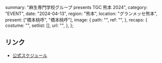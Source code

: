   summary: "⿇⽣専⾨学校グループ presents TGC 熊本 2024",
  category: "EVENT",
  date: "2024-04-13",
  region: "熊本",
  location: "グランメッセ熊本",
  present: ["橋本桃呼", "橋本桃呼"],
  image: {
    path: "",
    ref: "",
  },
  recaps: {
    costume: "",
    setlist: [],
    url: "",
  },
};

## リンク

- [公式スケジュール](https://takanenonadeshiko.jp/?p=1950)
